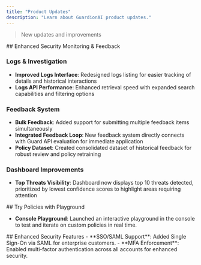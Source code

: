 ```yaml
---
title: "Product Updates"
description: "Learn about GuardionAI product updates."
---
```

> New updates and improvements

<Update label="May 2025">
  ## Enhanced Security Monitoring & Feedback

  ### Logs & Investigation
  - **Improved Logs Interface**: Redesigned logs listing for easier tracking of details and historical interactions
  - **Logs API Performance**: Enhanced retrieval speed with expanded search capabilities and filtering options

  ### Feedback System
  - **Bulk Feedback**: Added support for submitting multiple feedback items simultaneously
  - **Integrated Feedback Loop**: New feedback system directly connects with Guard API evaluation for immediate application
  - **Policy Dataset**: Created consolidated dataset of historical feedback for robust review and policy retraining

  ### Dashboard Improvements
  - **Top Threats Visibility**: Dashboard now displays top 10 threats detected, prioritized by lowest confidence scores to highlight areas requiring attention

</Update>

<Update label="April 2025">
  ## Try Policies with Playground

  - **Console Playground**: Launched an interactive playground in the console to test and iterate on custom policies in real time.

</Update>

<Update label="March 2025">
 ## Enhanced Security Features
 - **SSO/SAML Support**: Added Single Sign-On via SAML for enterprise customers.  
 - **MFA Enforcement**: Enabled multi-factor authentication across all accounts for enhanced security.

</Update>
